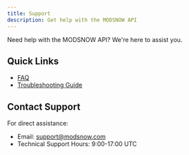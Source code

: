 ```yaml
---
title: Support
description: Get help with the MODSNOW API
---
```


Need help with the MODSNOW API? We're here to assist you.

## Quick Links
- [FAQ](/support/faq)
- [Troubleshooting Guide](/support/troubleshooting)

## Contact Support
For direct assistance:
- Email: support@modsnow.com
- Technical Support Hours: 9:00-17:00 UTC